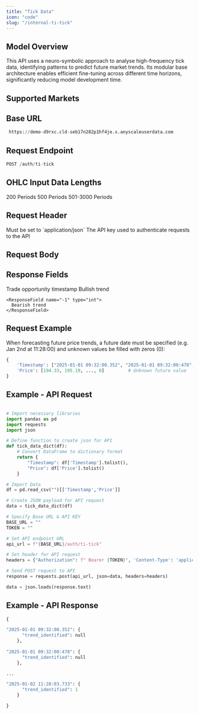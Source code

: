```yaml
---
title: "Tick Data"
icon: "code"
slug: "/internal-ti-tick"
---
```


## Model Overview

This API uses a neuro-symbolic approach to analyse high-frequency tick data, identifying patterns to predict future market trends. Its modular base architecture enables efficient fine-tuning across different time horizons, significantly reducing model development time.

## Supported Markets

<CardGroup cols={3}>
  <Card title="Bonds" icon="landmark" />

  <Card title="Commodities" icon="ship" />

  <Card title="Cryptocurrencies" icon="bitcoin" />

  <Card title="Derivatives" icon="layer-group" />

  <Card title="Equities" icon="chart-line" />

  <Card title="Foreign Exchange" icon="money-bill-transfer" />

  <Card title="Indices" icon="chart-bar" />

  <Card title="REITs" icon="house" />

  <Card title="Tokenised Assets" icon="square" />
</CardGroup>

## Base URL

```python
 https://demo-d9rxc.cld-seb17n282p1hf4je.s.anyscaleuserdata.com
```

## Request Endpoint

```python
POST /auth/ti-tick 
```

## OHLC Input Data Lengths

<CardGroup cols={3}>
  <Card title="Required Length">
    200 Periods
  </Card>

  <Card title="Recommended Length">
    500 Periods
  </Card>

  <Card title="Extended Length">
    501-3000 Periods
  </Card>
</CardGroup>

## Request Header

<ParamField header="Content-Type" type="string" required>
  Must be set to `application/json`
</ParamField>

<ParamField header="Api-Key" type="string" required>
  The API key used to authenticate requests to the API
</ParamField>

## Request Body

<ParamField body="Timestamp" type="list" required={true} />

<ParamField body="Price" type="list" required />

## Response Fields

<ResponseField name="timestamp" type="string">
  Trade opportunity timestamp
</ResponseField>

<ResponseField name="trend_identified" type="string">
  <Expandable title="Options">
    <ResponseField name="1" type="int">
      Bullish trend
    </ResponseField>

    <ResponseField name="-1" type="int">
      Bearish trend
    </ResponseField>
  </Expandable>
</ResponseField>

## Request Example

When forecasting future price trends, a future date must be specified (e.g. Jan 2nd at 11:28:00) and unknown values be filled with zeros (0):

```python
{
    'Timestamp': ["2025-01-01 09:32:00.352", "2025-01-01 09:32:00:478",..., "2025-01-02 11:28:00.000"],
    'Price': [194.33, 195.19, ..., 0]         # Unknown future value
}
```

## Example - API Request

```python

# Import necessary libraries
import pandas as pd
import requests
import json

# Define function to create json for API 
def tick_data_dict(df):
    # Convert DataFrame to dictionary format
    return {
        "Timestamp": df['Timestamp'].tolist(),
        "Price": df['Price'].tolist()
    }

# Import Data
df = pd.read_csv("")[['Timestamp','Price']]

# Create JSON payload for API request
data = tick_data_dict(df)

# Specify Base URL & API KEY
BASE_URL = ""
TOKEN = ""

# Set API endpoint URL
api_url = f"{BASE_URL}/auth/ti-tick"

# Set header for API request
headers = {"Authorization": f" Bearer {TOKEN}", 'Content-Type': 'application/json'}

# Send POST request to API
response = requests.post(api_url, json=data, headers=headers)

data = json.loads(response.text)

```

## Example - API Response

```python
{

"2025-01-01 09:32:00.352": {
      "trend_identified": null
    },
    
"2025-01-01 09:32:00:478": {
      "trend_identified": null
    },

...

"2025-01-02 11:28:03.733": {
      "trend_identified": 1
    }

}
```